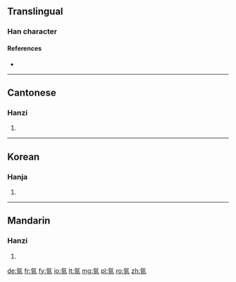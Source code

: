 {{also|氬}}
==Translingual==

===Han character===
{{Han char|rn=84|rad=气|as=06|sn=10|four=|canj=人弓一廿金 (ONMTC)|ids=⿹[[气]][[亚]]}}

====References====
* {{Han ref|kx=0599.151|hdz=32011.080|uh=6C29|ud=27689|bh=EBB2|bd=60338}}

----

==Cantonese==

===Hanzi===
{{yue-hanzi|jyut=aa3|y=a3|tra=氬}}

# {{defn|lang=yue|sort=气06}}

----

==Korean==

===Hanja===
{{ko-hanja|hangeul=아|eumhun=|rv=a|mr=a|y=a}}

# {{defn|lang=ko|sort=气06}}
----

==Mandarin==

===Hanzi===
{{cmn-hanzi|tra=氬|pin=[[yà]] ([[ya4]])|wg=ya<sup>4</sup>}}

# {{defn|lang=cmn|sort=气06}}

[[de:氩]]
[[fr:氩]]
[[fy:氩]]
[[io:氩]]
[[lt:氩]]
[[mg:氩]]
[[pl:氩]]
[[ro:氩]]
[[zh:氩]]